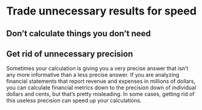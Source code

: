 # Trade unnecessary results for speed

## Don't calculate things you don't need


## Get rid of unnecessary precision

Sometimes your calculation is giving you a very precise answer that isn't any more informative than a less precise answer.
If you are analyzing financial statements that report revenue and expenses in millions of dollars, you can calculate financial metrics down to the precision down of individual dollars and cents, but that's pretty misleading.
In some cases, getting rid of this useless precision can speed up your calculations.

